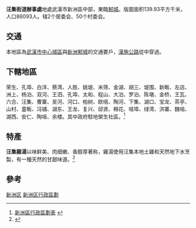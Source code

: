 {{Infobox China County
| county  = 武漢市新洲區汪集街道辦事處
| Photo =  
| Photoname= 
| map = 
| customimage = 
| Pinyin   = Wuhan Xinzhouqu Wangjijiedaobanshichu
| Belong = 
| Types= 街道辦事處
| admincode = 
| founded = 
| seat = 榮生社區
| officerTitle= 
| officer = 
| officerTitle2 = 
| officer2 = 
| division = 
| town= 12
| township=40
| subdistrict= 
| dialect= 新洲方言
| post code= 
| phone code = 027
| coordinate =
| area = 139.93平方千米
| area land = 
| area water =  
| census yr = 
| pop = 86093人
| density = 
| GDP = 
| web = 
| web_title = 
}}

'''汪集街道辦事處'''地處武漢市新洲區中部，東臨[[邾城|邾城]]。版圖面积139.93平方千米，人口86093人。辖2个居委会、50个村委会。

==交通==

本地區為[[武漢市|武漢市]][[武漢市中心城區|中心城區]]與[[新洲|新洲]][[邾城|邾城]]的交通要戶，[[漢施公路|漢施公路]]從中穿過。

==下轄地區==

荣生、孔埠、白洋、蔡湾、人胜、姚堤、米筛、金湖、胡三、堤围、新畈、左店、洲上、杨泊、双河、王泗、孔埠、太和、程山、大泊、罗泊、陈墩、金桥、王瓦、六合、汪集、曹寨、吴河、河口、柏树、欧咀、陶河、下集、湖口、宝龙、茶亭、山村、童畈、冯铺、湖东、王龙、复兴、邱贤、棉花、咀埠、绿湾、洪寨、魏咀、湖西、安仁、陶咀、余楼。其中政府駐地榮生社區。<ref>[http://www.whxinzhou.gov.cn/website/show.aspx?id=2982&cid=75 新洲區行政區劃表] {{webarchive|url=https://web.archive.org/web/20100801041425/http://www.whxinzhou.gov.cn/website/show.aspx?id=2982&cid=75 |date=2010-08-01 }}</ref>

==特產==

'''汪集雞湯'''以味鲜美、肉细嫩、香醇厚著称，雞湯使用汪集本地土雞和天然地下水烹製，有一種天然的甘甜味道。<ref>{{Cite web |url=http://www.youhubei.com/Article/HTML/20110712170135.html |title=汪集雞湯介紹 |accessdate=2011-07-26 |archive-date=2011-10-12 |archive-url=https://web.archive.org/web/20111012010147/http://youhubei.com/Article/HTML/20110712170135.html |dead-url=yes }}</ref>

==參考==

<references/>

{{新洲区行政区划}}

[[Category:新洲区|]]
[[Category:新洲区行政區劃|]]
